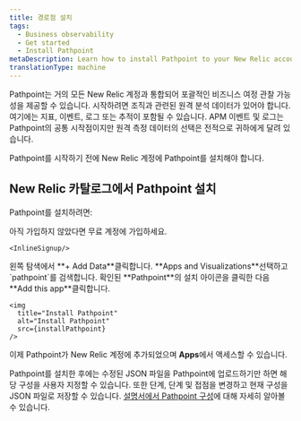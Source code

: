 ```yaml
---
title: 경로점 설치
tags:
  - Business observability
  - Get started
  - Install Pathpoint
metaDescription: Learn how to install Pathpoint to your New Relic account
translationType: machine
---
```

 

Pathpoint는 거의 모든 New Relic 계정과 통합되어 포괄적인 비즈니스 여정 관찰 가능성을 제공할 수 있습니다. 시작하려면 조직과 관련된 원격 분석 데이터가 있어야 합니다. 여기에는 지표, 이벤트, 로그 또는 추적이 포함될 수 있습니다. APM 이벤트 및 로그는 Pathpoint의 공통 시작점이지만 원격 측정 데이터의 선택은 전적으로 귀하에게 달려 있습니다.

Pathpoint를 시작하기 전에 New Relic 계정에 Pathpoint를 설치해야 합니다.

## New Relic 카탈로그에서 Pathpoint 설치

Pathpoint를 설치하려면:

<Steps>
  <Step>
    아직 가입하지 않았다면 무료 계정에 가입하세요.

    <InlineSignup/>
  </Step>

  <Step>
    왼쪽 탐색에서 **+ Add Data**클릭합니다.
  </Step>

  <Step>
    **Apps and Visualizations**선택하고 `pathpoint`를 검색합니다.
  </Step>

  <Step>
    확인된 **Pathpoint**의 설치 아이콘을 클릭한 다음 **Add this app**클릭합니다.

    <img
      title="Install Pathpoint"
      alt="Install Pathpoint"
      src={installPathpoint}
    />
  </Step>

  이제 Pathpoint가 New Relic 계정에 추가되었으며 **Apps**에서 액세스할 수 있습니다.
</Steps>

Pathpoint를 설치한 후에는 수정된 JSON 파일을 Pathpoint에 업로드하기만 하면 해당 구성을 사용자 지정할 수 있습니다. 또한 단계, 단계 및 접점을 변경하고 현재 구성을 JSON 파일로 저장할 수 있습니다. [설명서에서 Pathpoint 구성](/docs/business-observability/configure-pathpoint/)에 대해 자세히 알아볼 수 있습니다.